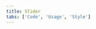 ```yaml
---
title: Slider
tabs: ['Code', 'Usage', 'Style']
---
```


<ComponentCode
    name="Slider"
    component="slider"
    variation="slider"
    hasReactVersion
    hasLightVersion
    hasVueVersion="slider--default"
    codepen="zXqozN"
    >
</ComponentCode>
<ComponentCode
    name="Slider disabled"
    component="slider"
    variation="slider--disabled"
    hasReactVersion
    hasVueVersion="slider--default&knob-disabled=true"
    codepen="qwZqPV"
    >
</ComponentCode>
<ComponentDocs component="slider" ></ComponentDocs>
